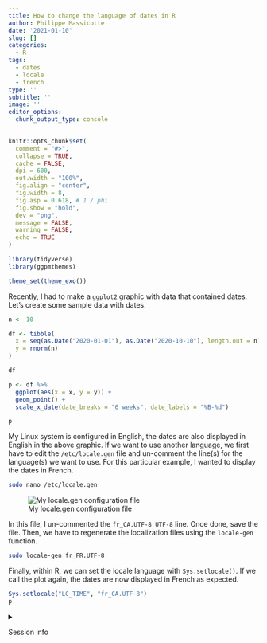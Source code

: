 ```yaml
---
title: How to change the language of dates in R
author: Philippe Massicotte
date: '2021-01-10'
slug: []
categories:
  - R
tags:
  - dates
  - locale
  - french
type: ''
subtitle: ''
image: ''
editor_options:
  chunk_output_type: console
---
```


```r
knitr::opts_chunk$set(
  comment = "#>",
  collapse = TRUE,
  cache = FALSE,
  dpi = 600,
  out.width = "100%",
  fig.align = "center",
  fig.width = 8,
  fig.asp = 0.618, # 1 / phi
  fig.show = "hold",
  dev = "png",
  message = FALSE,
  warning = FALSE,
  echo = TRUE
)

library(tidyverse)
library(ggpmthemes)

theme_set(theme_exo())
```

Recently, I had to make a `ggplot2` graphic with data that contained dates. Let's create some sample data with dates.

```r
n <- 10

df <- tibble(
  x = seq(as.Date("2020-01-01"), as.Date("2020-10-10"), length.out = n),
  y = rnorm(n)
)

df

p <- df %>% 
  ggplot(aes(x = x, y = y)) +
  geom_point() +
  scale_x_date(date_breaks = "6 weeks", date_labels = "%B-%d")

p
```

My Linux system is configured in English, the dates are also displayed in English in the above graphic. If we want to use another language, we first have to edit the `/etc/locale.gen` file and un-comment the line(s) for the language(s) we want to use. For this particular example, I wanted to display the dates in French.

``` .bash
sudo nano /etc/locale.gen
```

![My locale.gen configuration file](2020-10-11-how-to-change-the-language-of-date-in-r/index.en_files/locale_gen.png)

In this file, I un-commented the `fr_CA.UTF-8 UTF-8` line. Once done, save the file. Then, we have to regenerate the localization files using the `locale-gen` function.

``` .bash
sudo locale-gen fr_FR.UTF-8
```

Finally, within R, we can set the locale language with `Sys.setlocale()`. If we call the plot again, the dates are now displayed in French as expected.

```r
Sys.setlocale("LC_TIME", "fr_CA.UTF-8")
p
```

<details>

<summary>

Session info

</summary>

```r
## Reproducibility info
options(width = 120)
devtools::session_info()
```

</details>

